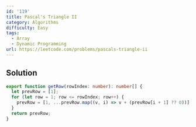 ```yaml
---
id: '119'
title: Pascal's Triangle II
category: Algorithms
difficulty: Easy
tags:
  - Array
  - Dynamic Programming
url: https://leetcode.com/problems/pascals-triangle-ii
---
```


## Solution

```typescript showLineNumbers
export function getRow(rowIndex: number): number[] {
  let prevRow = [1];
  for (let row = 1; row <= rowIndex; row++) {
    prevRow = [1, ...prevRow.map((v, i) => v + (prevRow[i + 1] ?? 0))];
  }
  return prevRow;
}
```
